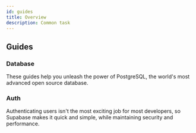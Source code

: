 ```yaml
---
id: guides
title: Overview
description: Common task
---
```


## Guides

### Database

These guides help you unleash the power of PostgreSQL, the world's most advanced open source database.

### Auth

Authenticating users isn't the most exciting job for most developers, so Supabase makes it quick and simple, while maintaining security and performance.


